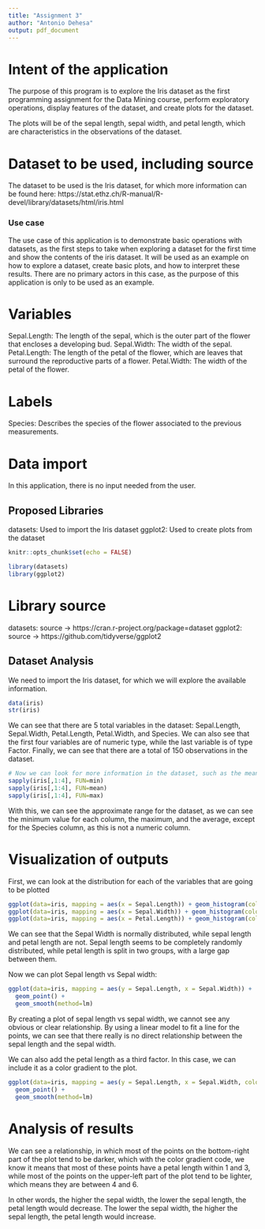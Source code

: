 ---
title: "Assignment 3"
author: "Antonio Dehesa"
output: pdf_document
---

# Intent of the application

The purpose of this program is to explore the Iris dataset as the first programming assignment for the Data Mining course, perform exploratory operations, display features of the dataset, and create plots for the dataset.

The plots will be of the sepal length, sepal width, and petal length, which are characteristics in the observations of the dataset. 

# Dataset to be used, including source

The dataset to be used is the Iris dataset, for which more information can be found here: https://stat.ethz.ch/R-manual/R-devel/library/datasets/html/iris.html

### Use case

The use case of this application is to demonstrate basic operations with datasets, as the first steps to take when exploring a dataset for the first time and show the contents of the iris dataset. 
It will be used as an example on how to explore a dataset, create basic plots, and how to interpret these results. 
There are no primary actors in this case, as the purpose of this application is only to be used as an example. 

# Variables

Sepal.Length: The length of the sepal, which is the outer part of the flower that encloses a developing bud. 
Sepal.Width: The width of the sepal.
Petal.Length: The length of the petal of the flower, which are leaves that surround the reproductive parts of a flower. 
Petal.Width: The width of the petal of the flower. 

# Labels

Species: Describes the species of the flower associated to the previous measurements. 

# Data import

In this application, there is no input needed from the user.

## Proposed Libraries

datasets: Used to import the Iris dataset
ggplot2: Used to create plots from the dataset

```{r setup, include=TRUE}
knitr::opts_chunk$set(echo = FALSE)

library(datasets)
library(ggplot2)
```

# Library source

datasets: source -> https://cran.r-project.org/package=dataset
ggplot2: source -> https://github.com/tidyverse/ggplot2

## Dataset Analysis

We need to import the Iris dataset, for which we will explore the available information.

```{r}
data(iris)
str(iris)
```
We can see that there are 5 total variables in the dataset: Sepal.Length, Sepal.Width, Petal.Length, Petal.Width, and Species. 
We can also see that the first four variables are of numeric type, while the last variable is of type Factor.
Finally, we can see that there are a total of 150 observations in the dataset. 

```{r}
# Now we can look for more information in the dataset, such as the mean
sapply(iris[,1:4], FUN=min)
sapply(iris[,1:4], FUN=mean)
sapply(iris[,1:4], FUN=max)
```

With this, we can see the approximate range for the dataset, as we can see the minimum value for each column, the maximum, and the average, except for the Species column, as this is not a numeric column. 

# Visualization of outputs

First, we can look at the distribution for each of the variables that are going to be plotted

```{r}
ggplot(data=iris, mapping = aes(x = Sepal.Length)) + geom_histogram(color="red")
ggplot(data=iris, mapping = aes(x = Sepal.Width)) + geom_histogram(color="blue")
ggplot(data=iris, mapping = aes(x = Petal.Length)) + geom_histogram(color="green")
```
We can see that the Sepal Width is normally distributed, while sepal length and petal length are not. 
Sepal length seems to be completely randomly distributed, while petal length is split in two groups, with a large gap between them. 

Now we can plot Sepal length vs Sepal width:

```{r}
ggplot(data=iris, mapping = aes(y = Sepal.Length, x = Sepal.Width)) + 
  geom_point() + 
  geom_smooth(method=lm)
```
By creating a plot of sepal length vs sepal width, we cannot see any obvious or clear relationship. 
By using a linear model to fit a line for the points, we can see that there really is no direct relationship between the sepal length and the sepal width. 

We can also add the petal length as a third factor. In this case, we can include it as a color gradient to the plot.

```{r}
ggplot(data=iris, mapping = aes(y = Sepal.Length, x = Sepal.Width, color = Petal.Length)) + 
  geom_point() + 
  geom_smooth(method=lm)
```



# Analysis of results

We can see a relationship, in which most of the points on the bottom-right part of the plot tend to be darker, which with the color gradient code, we know it means that most of these points have a petal length within 1 and 3, while most of the points on the upper-left part of the plot tend to be lighter, which means they are between 4 and 6. 

In other words, the higher the sepal width, the lower the sepal length, the petal length would decrease.
The lower the sepal width, the higher the sepal length, the petal length would increase. 